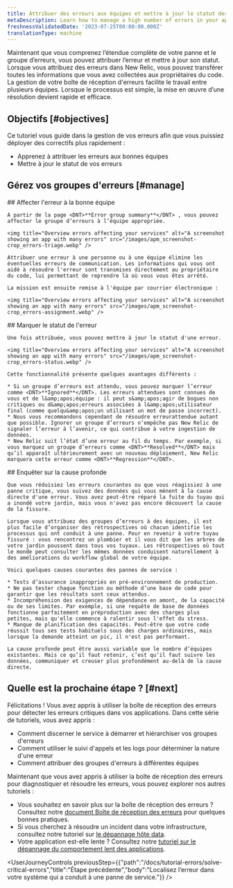 ```yaml
---
title: Attribuer des erreurs aux équipes et mettre à jour le statut des erreurs
metaDescription: Learn how to manage a high number of errors in your app.
freshnessValidatedDate: '2023-07-25T00:00:00.000Z'
translationType: machine
---
```


Maintenant que vous comprenez l’étendue complète de votre panne et le groupe d’erreurs, vous pouvez attribuer l’erreur et mettre à jour son statut. Lorsque vous attribuez des erreurs dans New Relic, vous pouvez transférer toutes les informations que vous avez collectées aux propriétaires du code. La gestion de votre boîte de réception d'erreurs facilite le travail entre plusieurs équipes. Lorsque le processus est simple, la mise en œuvre d’une résolution devient rapide et efficace.

## Objectifs [#objectives]

Ce tutoriel vous guide dans la gestion de vos erreurs afin que vous puissiez déployer des correctifs plus rapidement :

* Apprenez à attribuer les erreurs aux bonnes équipes
* Mettre à jour le statut de vos erreurs

## Gérez vos groupes d'erreurs [#manage]

<Steps>
  <Step>
    ## Affecter l'erreur à la bonne équipe

    À partir de la page <DNT>**Error group summary**</DNT> , vous pouvez affecter le groupe d’erreurs à l’équipe appropriée.

    <img title="Overview errors affecting your services" alt="A screenshot showing an app with many errors" src="/images/apm_screenshot-crop_errors-triage.webp" />

    Attribuer une erreur à une personne ou à une équipe élimine les éventuelles erreurs de communication. Les informations qui vous ont aidé à résoudre l'erreur sont transmises directement au propriétaire du code, lui permettant de reprendre là où vous vous êtes arrêté.

    La mission est ensuite remise à l'équipe par courrier électronique :

    <img title="Overview errors affecting your services" alt="A screenshot showing an app with many errors" src="/images/apm_screenshot-crop_errors-assignment.webp" />
  </Step>

  <Step>
    ## Marquer le statut de l'erreur

    Une fois attribuée, vous pouvez mettre à jour le statut d'une erreur.

    <img title="Overview errors affecting your services" alt="A screenshot showing an app with many errors" src="/images/apm_screenshot-crop_errors-status.webp" />

    Cette fonctionnalité présente quelques avantages différents :

    * Si un groupe d’erreurs est attendu, vous pouvez marquer l’erreur comme <DNT>**Ignored**</DNT>. Les erreurs attendues sont connues de vous et de l&amp;apos;équipe : il peut s&amp;apos;agir de bogues non critiques ou d&amp;apos;erreurs associées à l&amp;apos;utilisateur final (comme quelqu&amp;apos;un utilisant un mot de passe incorrect).
    * Nous vous recommandons cependant de résoudre erreurattendue autant que possible. Ignorer un groupe d’erreurs n’empêche pas New Relic de signaler l’erreur à l’avenir, ce qui contribue à votre ingestion de données.
    * New Relic suit l’état d’une erreur au fil du temps. Par exemple, si vous marquez un groupe d’erreurs comme <DNT>**Resolved**</DNT> mais qu’il apparaît ultérieurement avec un nouveau déploiement, New Relic marquera cette erreur comme <DNT>**Regression**</DNT>.
  </Step>

  <Step>
    ## Enquêter sur la cause profonde

    Que vous réduisiez les erreurs courantes ou que vous réagissiez à une panne critique, vous suivez des données qui vous mènent à la cause directe d'une erreur. Vous avez peut-être réparé la fuite du tuyau qui a inondé votre jardin, mais vous n'avez pas encore découvert la cause de la fissure.

    Lorsque vous attribuez des groupes d’erreurs à des équipes, il est plus facile d’organiser des rétrospectives où chacun identifie les processus qui ont conduit à une panne. Pour en revenir à votre tuyau fissuré : vous rencontrez un plombier et il vous dit que les arbres de votre jardin poussent dans tous vos tuyaux. Les rétrospectives où tout le monde peut consulter les mêmes données conduisent naturellement à des améliorations du workflow global de votre équipe.

    Voici quelques causes courantes des pannes de service :

    * Tests d’assurance inappropriés en pré-environnement de production.
    * Ne pas tester chaque fonction ou méthode d’une base de code pour garantir que les résultats sont ceux attendus.
    * Incompréhension des exigences de dépendance en amont, de la capacité ou de ses limites. Par exemple, si une requête de base de données fonctionne parfaitement en préproduction avec des charges plus petites, mais qu'elle commence à ralentir sous l'effet du stress.
    * Manque de planification des capacités. Peut-être que votre code réussit tous ses tests habituels sous des charges ordinaires, mais lorsque la demande atteint un pic, il n'est pas performant.

    La cause profonde peut être aussi variable que le nombre d’équipes existantes. Mais ce qu’il faut retenir, c’est qu’il faut suivre les données, communiquer et creuser plus profondément au-delà de la cause directe.
  </Step>
</Steps>

## Quelle est la prochaine étape ? [#next]

Félicitations ! Vous avez appris à utiliser la boîte de réception des erreurs pour détecter les erreurs critiques dans vos applications. Dans cette série de tutoriels, vous avez appris :

* Comment discerner le service à démarrer et hiérarchiser vos groupes d'erreurs
* Comment utiliser le suivi d'appels et les logs pour déterminer la nature d'une erreur
* Comment attribuer des groupes d'erreurs à différentes équipes

Maintenant que vous avez appris à utiliser la boîte de réception des erreurs pour diagnostiquer et résoudre les erreurs, vous pouvez explorer nos autres tutoriels :

* Vous souhaitez en savoir plus sur la boîte de réception des erreurs ? Consultez notre [document Boîte de réception des erreurs](/docs/errors-inbox/errors-inbox) pour quelques bonnes pratiques.
* Si vous cherchez à résoudre un incident dans votre infrastructure, consultez notre tutoriel sur [le dépannage hôte data](/docs/tutorial-troubleshoot-infra-hosts/collect-your-data).
* Votre application est-elle lente ? Consultez notre [tutoriel sur le dépannage du comportement lent des applications](/docs/tutorial-app-slow/root-causes).

<UserJourneyControls previousStep={{"path":"/docs/tutorial-errors/solve-critical-errors","title":"Étape précédente","body":"Localisez l’erreur dans votre système qui a conduit à une panne de service."}} />
